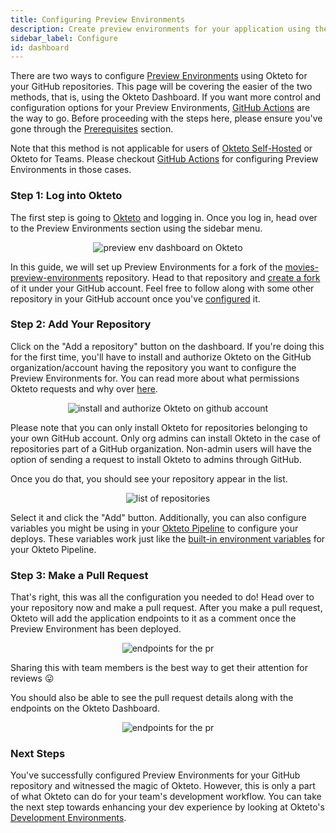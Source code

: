 ```yaml
---
title: Configuring Preview Environments
description: Create preview environments for your application using the Okteto Dashboard
sidebar_label: Configure
id: dashboard
---
```




There are two ways to configure [Preview Environments](/docs/0.10/cloud/preview-environments/preview-environments) using Okteto for your GitHub repositories. This page will be covering the easier of the two methods, that is, using the Okteto Dashboard. If you want more control and configuration options for your Preview Environments, [GitHub Actions](/docs/0.10/cloud/preview-environments/preview-environments-github) are the way to go. Before proceeding with the steps here, please ensure you've gone through the [Prerequisites](/docs/0.10/cloud/preview-environments/preview-environments/#prerequisites) section.

Note that this method is not applicable for users of [Okteto Self-Hosted](/docs/0.10/enterprise) or Okteto for Teams. Please checkout [GitHub Actions](/docs/0.10/cloud/preview-environments/preview-environments-github) for configuring Preview Environments in those cases.

### Step 1: Log into Okteto

The first step is going to [Okteto](https://cloud.okteto.com/) and logging in. Once you log in, head over to the Preview Environments section using the sidebar menu.

<p align="center"><Image src="/docs/cloud/preview-environments/images/preview-env-dashboard.png" alt="preview env dashboard on Okteto" /></p>

In this guide, we will set up Preview Environments for a fork of the [movies-preview-environments](https://github.com/okteto/movies-preview-environments) repository. Head to that repository and [create a fork](https://docs.github.com/en/get-started/quickstart/fork-a-repo) of it under your GitHub account. Feel free to follow along with some other repository in your GitHub account once you've [configured](/docs/0.10/cloud/preview-environments/preview-environments/#prerequisites) it.

### Step 2: Add Your Repository

Click on the "Add a repository" button on the dashboard. If you're doing this for the first time, you'll have to install and authorize Okteto on the GitHub organization/account having the repository you want to configure the Preview Environments for. You can read more about what permissions Okteto requests and why over [here](/docs/0.10/cloud/permissions). 

<p align="center"><Image src="/docs/cloud/preview-environments/images/auth-okteto-cloud.png" alt="install and authorize Okteto on github account" /></p>

Please note that you can only install Okteto for repositories belonging to your own GitHub account. Only org admins can install Okteto in the case of repositories part of a GitHub organization. Non-admin users will have the option of sending a request to install Okteto to admins through GitHub.

Once you do that, you should see your repository appear in the list. 

<p align="center"><Image src="/docs/cloud/preview-environments/images/repo-list.png" alt="list of repositories" /></p>

Select it and click the "Add" button. Additionally, you can also configure variables you might be using in your [Okteto Pipeline](/docs/0.10/cloud/okteto-pipeline) to configure your deploys. These variables work just like the [built-in environment variables](/docs/0.10/cloud/okteto-pipeline/#built-in-environment-variables) for your Okteto Pipeline.

### Step 3: Make a Pull Request

That's right, this was all the configuration you needed to do! Head over to your repository now and make a pull request. After you make a pull request, Okteto will add the application endpoints to it as a comment once the Preview Environment has been deployed. 

<p align="center"><Image src="/docs/cloud/preview-environments/images/pr-endpoints.png" alt="endpoints for the pr" /></p>

Sharing this with team members is the best way to get their attention for reviews 😛

You should also be able to see the pull request details along with the endpoints on the Okteto Dashboard.

<p align="center"><Image src="/docs/cloud/preview-environments/images/pr-in-dashboard.png" alt="endpoints for the pr" /></p>

### Next Steps

You've successfully configured Preview Environments for your GitHub repository and witnessed the magic of Okteto. However, this is only a part of what Okteto can do for your team's development workflow. You can take the next step towards enhancing your dev experience by looking at Okteto's [Development Environments](/docs/0.10/reference/development-environment).